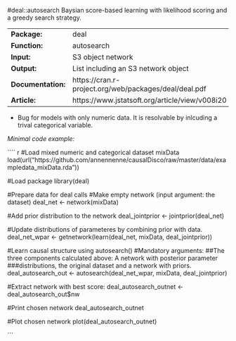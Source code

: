 #deal::autosearch
Baysian score-based learning with likelihood scoring and a greedy search strategy.

-------------------- -------------------------------------------------------
**Package:**         deal                                                   

**Function:**        autosearch                                             

**Input:**           S3 object network                                      

**Output:**          List including an S3 network                           
                     object                                                 

**Documentation:**   https://cran.r-project.org/web/packages/deal/deal.pdf  

**Article:**         https://www.jstatsoft.org/article/view/v008i20         
-------------------- -------------------------------------------------------


- Bug for models with only numeric data. It is resolvable by inlcuding a trival categorical variable.


*Minimal code example:*

```` r
#Load mixed numeric and categorical dataset mixData
load(url("https://github.com/annennenne/causalDisco/raw/master/data/exampledata_mixData.rda"))

#Load package
library(deal)

#Prepare data for deal calls
  #Make empty network (input argument: the dataset)
  deal_net <- network(mixData)
  
  #Add prior distribution to the network
  deal_jointprior <- jointprior(deal_net)

  #Update distributions of parameteres by combining prior with data.
  deal_net_wpar <- getnetwork(learn(deal_net, mixData, deal_jointprior))
  
  
#Learn causal structure using autosearch()
#Mandatory arguments: 
##The three components calculated above: A network with posterior parameter 
###distributions, the original dataset and a network with priors. 
deal_autosearch_out <- autosearch(deal_net_wpar, mixData, deal_jointprior)

  
#Extract network with best score:
deal_autosearch_outnet <- deal_autosearch_out$nw

#Print chosen network
deal_autosearch_outnet
    
#Plot chosen network
plot(deal_autosearch_outnet)


```
